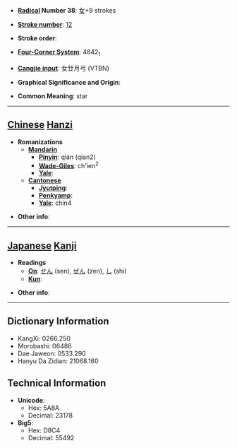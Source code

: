 * '''[[Wiktionary:Chinese radical index| Radical]] Number 38''': [[Wiktionary:Chinese radical index 女|女]]+9 strokes

* '''[[Wiktionary:Chinese total strokes index|Stroke number]]''': [[Wiktionary:Chinese total strokes index 12|12]]

* '''Stroke order''': 

* '''[[Wiktionary:Chinese four corner index|Four-Corner System]]''': 4842<sub>1</sub>

* '''[[Wiktionary:Chinese Cangjie index|Cangjie input]]''': 女廿月弓 (VTBN)

* '''Graphical Significance and Origin''': 

* '''Common Meaning''': star

----

== [[Chinese]] [[Hanzi]] ==

* '''Romanizations'''
** '''[[Mandarin]]'''
*** '''[[Pinyin]]''': qián (qian2)
*** '''[[Wade-Giles]]''': ch'ien<sup>2</sup>
*** '''[[Yale]]''': 
** '''[[Cantonese]]'''
*** '''[[Jyutping]]''':
*** '''[[Penkyamp]]''': 
*** '''[[Yale]]''': chin4

* '''Other info''': 

----

== [[Japanese]] [[Kanji]] ==

* '''Readings'''
** '''[[On]]''': [[せん]] (sen), [[ぜん]] (zen), [[し]] (shi)
** '''[[Kun]]''': 

* '''Other info''':  

----

== Dictionary Information ==

* KangXi: 0266.250
* Morobashi: 06486
* Dae Jaweon: 0533.290
* Hanyu Da Zidian: 21068.160

== Technical Information ==

* '''Unicode''':
** Hex: 5A8A
** Decimal: 23178
* '''Big5''':
** Hex: D8C4
** Decimal: 55492